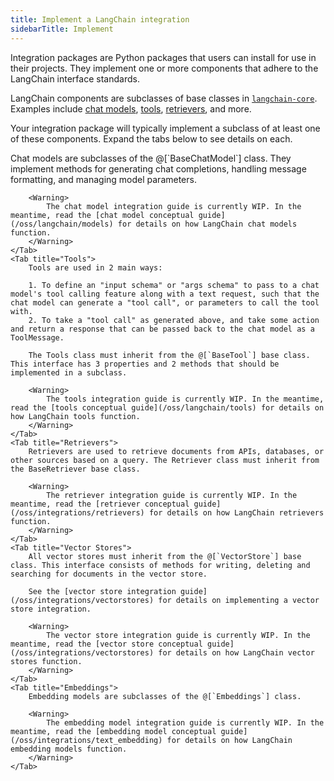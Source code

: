 ```yaml
---
title: Implement a LangChain integration
sidebarTitle: Implement
---
```


Integration packages are Python packages that users can install for use in their projects. They implement one or more components that adhere to the LangChain interface standards.

LangChain components are subclasses of base classes in [`langchain-core`](https://github.com/langchain-ai/langchain/tree/master/libs/core). Examples include [chat models](/oss/integrations/chat), [tools](/oss/integrations/tools), [retrievers](/oss/integrations/retrievers), and more.

Your integration package will typically implement a subclass of at least one of these components. Expand the tabs below to see details on each.

<Tabs>
    <Tab title="Chat Models">
        Chat models are subclasses of the @[`BaseChatModel`] class. They implement methods for generating chat completions, handling message formatting, and managing model parameters.

        <Warning>
            The chat model integration guide is currently WIP. In the meantime, read the [chat model conceptual guide](/oss/langchain/models) for details on how LangChain chat models function.
        </Warning>
    </Tab>
    <Tab title="Tools">
        Tools are used in 2 main ways:

        1. To define an "input schema" or "args schema" to pass to a chat model's tool calling feature along with a text request, such that the chat model can generate a "tool call", or parameters to call the tool with.
        2. To take a "tool call" as generated above, and take some action and return a response that can be passed back to the chat model as a ToolMessage.

        The Tools class must inherit from the @[`BaseTool`] base class. This interface has 3 properties and 2 methods that should be implemented in a subclass.

        <Warning>
            The tools integration guide is currently WIP. In the meantime, read the [tools conceptual guide](/oss/langchain/tools) for details on how LangChain tools function.
        </Warning>
    </Tab>
    <Tab title="Retrievers">
        Retrievers are used to retrieve documents from APIs, databases, or other sources based on a query. The Retriever class must inherit from the BaseRetriever base class.

        <Warning>
            The retriever integration guide is currently WIP. In the meantime, read the [retriever conceptual guide](/oss/integrations/retrievers) for details on how LangChain retrievers function.
        </Warning>
    </Tab>
    <Tab title="Vector Stores">
        All vector stores must inherit from the @[`VectorStore`] base class. This interface consists of methods for writing, deleting and searching for documents in the vector store.

        See the [vector store integration guide](/oss/integrations/vectorstores) for details on implementing a vector store integration.

        <Warning>
            The vector store integration guide is currently WIP. In the meantime, read the [vector store conceptual guide](/oss/integrations/vectorstores) for details on how LangChain vector stores function.
        </Warning>
    </Tab>
    <Tab title="Embeddings">
        Embedding models are subclasses of the @[`Embeddings`] class.

        <Warning>
            The embedding model integration guide is currently WIP. In the meantime, read the [embedding model conceptual guide](/oss/integrations/text_embedding) for details on how LangChain embedding models function.
        </Warning>
    </Tab>
</Tabs>
